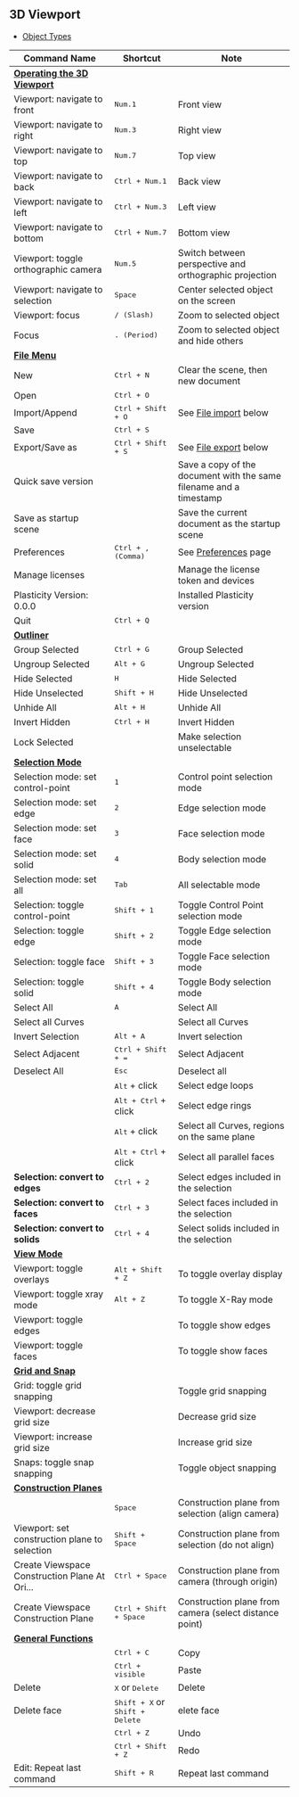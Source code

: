 ## 3D Viewport

- [Object Types](./3d-viewport/object-types)

| Command Name                                                             | Shortcut                                          | Note                                                               |
| ------------------------------------------------------------------------ | ------------------------------------------------- | ------------------------------------------------------------------ |
| [**Operating the 3D Viewport**](./3d-viewport/operating-the-3d-viewport) |                                                   |                                                                    |
| Viewport: navigate to front                                              | <kbd>Num.1</kbd>                                  | Front view                                                         |
| Viewport: navigate to right                                              | <kbd>Num.3</kbd>                                  | Right view                                                         |
| Viewport: navigate to top                                                | <kbd>Num.7</kbd>                                  | Top view                                                           |
| Viewport: navigate to back                                               | <kbd>Ctrl + Num.1</kbd>                           | Back view                                                          |
| Viewport: navigate to left                                               | <kbd>Ctrl + Num.3</kbd>                           | Left view                                                          |
| Viewport: navigate to bottom                                             | <kbd>Ctrl + Num.7</kbd>                           | Bottom view                                                        |
| Viewport: toggle orthographic camera                                     | <kbd>Num.5</kbd>                                  | Switch between perspective and orthographic projection             |
| Viewport: navigate to selection                                          | <kbd>Space</kbd>                                  | Center selected object on the screen                               |
| Viewport: focus                                                          | <kbd>/ (Slash)</kbd>                              | Zoom to selected object                                            |
| Focus                                                                    | <kbd>. (Period)</kbd>                             | Zoom to selected object and hide others                            |
| [**File Menu**](./3d-viewport/file-menu)                                 |                                                   |                                                                    |
| New                                                                      | <kbd>Ctrl + N</kbd>                               | Clear the scene, then new document                                 |
| Open                                                                     | <kbd>Ctrl + O</kbd>                               |                                                                    |
| Import/Append                                                            | <kbd>Ctrl + Shift + O</kbd>                       | See [File import](#file-import) below                              |
| Save                                                                     | <kbd>Ctrl + S</kbd>                               |                                                                    |
| Export/Save as                                                           | <kbd>Ctrl + Shift + S</kbd>                       | See [File export](#file-export) below                              |
| Quick save version                                                       |                                                   | Save a copy of the document with the same filename and a timestamp |
| Save as startup scene                                                    |                                                   | Save the current document as the startup scene                     |
| Preferences                                                              | <kbd>Ctrl + , (Comma)</kbd>                       | See [Preferences](./preferences) page                              |
| Manage licenses                                                          |                                                   | Manage the license token and devices                               |
| Plasticity Version: 0.0.0                                                |                                                   | Installed Plasticity version                                       |
| Quit                                                                     | <kbd>Ctrl + Q</kbd>                               |                                                                    |
| [**Outliner**](./3d-viewport/outliner)                                   |                                                   |                                                                    |
| Group Selected                                                           | <kbd>Ctrl + G</kbd>                               | Group Selected                                                     |
| Ungroup Selected                                                         | <kbd>Alt + G</kbd>                                | Ungroup Selected                                                   |
| Hide Selected                                                            | <kbd>H</kbd>                                      | Hide Selected                                                      |
| Hide Unselected                                                          | <kbd>Shift + H</kbd>                              | Hide Unselected                                                    |
| Unhide All                                                               | <kbd>Alt + H</kbd>                                | Unhide All                                                         |
| Invert Hidden                                                            | <kbd>Ctrl + H</kbd>                               | Invert Hidden                                                      |
| Lock Selected                                                            |                                                   | Make selection unselectable                                        |
| [**Selection Mode**](./3d-viewport/selection-mode)                       |                                                   |                                                                    |
| Selection mode: set control-point                                        | <kbd>1</kbd>                                      | Control point selection mode                                       |
| Selection mode: set edge                                                 | <kbd>2</kbd>                                      | Edge selection mode                                                |
| Selection mode: set face                                                 | <kbd>3</kbd>                                      | Face selection mode                                                |
| Selection mode: set solid                                                | <kbd>4</kbd>                                      | Body selection mode                                                |
| Selection mode: set all                                                  | <kbd>Tab</kbd>                                    | All selectable mode                                                |
| Selection: toggle control-point                                          | <kbd>Shift + 1</kbd>                              | Toggle Control Point selection mode                                |
| Selection: toggle edge                                                   | <kbd>Shift + 2</kbd>                              | Toggle Edge selection mode                                         |
| Selection: toggle face                                                   | <kbd>Shift + 3</kbd>                              | Toggle Face selection mode                                         |
| Selection: toggle solid                                                  | <kbd>Shift + 4</kbd>                              | Toggle Body selection mode                                         |
| Select All                                                               | <kbd>A</kbd>                                      | Select All                                                         |
| Select all Curves                                                        |                                                   | Select all Curves                                                  |
| Invert Selection                                                         | <kbd>Alt + A</kbd>                                | Invert selection                                                   |
| Select Adjacent                                                          | <kbd>Ctrl + Shift + =</kbd>                       | Select Adjacent                                                    |
| Deselect All                                                             | <kbd>Esc</kbd>                                    | Deselect all                                                       |
|                                                                          | <kbd>Alt</kbd> + click                            | Select edge loops                                                  |
|                                                                          | <kbd>Alt + Ctrl</kbd> + click                     | Select edge rings                                                  |
|                                                                          | <kbd>Alt</kbd> + click                            | Select all Curves, regions on the same plane                       |
|                                                                          | <kbd>Alt + Ctrl</kbd> + click                     | Select all parallel faces                                          |
| **Selection: convert to edges**                                          | <kbd>Ctrl + 2</kbd>                               | Select edges included in the selection                             |
| **Selection: convert to faces**                                          | <kbd>Ctrl + 3</kbd>                               | Select faces included in the selection                             |
| **Selection: convert to solids**                                         | <kbd>Ctrl + 4</kbd>                               | Select solids included in the selection                            |
| [**View Mode**](./3d-viewport/view-mode)                                 |                                                   |                                                                    |
| Viewport: toggle overlays                                                | <kbd>Alt + Shift + Z</kbd>                        | To toggle overlay display                                          |
| Viewport: toggle xray mode                                               | <kbd>Alt + Z</kbd>                                | To toggle X-Ray mode                                               |
| Viewport: toggle edges                                                   |                                                   | To toggle show edges                                               |
| Viewport: toggle faces                                                   |                                                   | To toggle show faces                                               |
| [**Grid and Snap**](./3d-viewport/grid-and-snap)                         |                                                   |                                                                    |
| Grid: toggle grid snapping                                               |                                                   | Toggle grid snapping                                               |
| Viewport: decrease grid size                                             |                                                   | Decrease grid size                                                 |
| Viewport: increase grid size                                             |                                                   | Increase grid size                                                 |
| Snaps: toggle snap snapping                                              |                                                   | Toggle object snapping                                             |
| [**Construction Planes**](./3d-viewport/construction-plane)              |                                                   |                                                                    |
|                                                                          | <kbd>Space</kbd>                                  | Construction plane from selection (align camera)                   |
| Viewport: set construction plane to selection                            | <kbd>Shift + Space</kbd>                          | Construction plane from selection (do not align)                   |
| Create Viewspace Construction Plane At Ori...                            | <kbd>Ctrl + Space</kbd>                           | Construction plane from camera (through origin)                    |
| Create Viewspace Construction Plane                                      | <kbd>Ctrl + Shift + Space</kbd>                   | Construction plane from camera (select distance point)             |
| [**General Functions**](./3d-viewport/general)                           |                                                   |                                                                    |
|                                                                          | <kbd>Ctrl + C</kbd>                               | Copy                                                               |
|                                                                          | <kbd>Ctrl + visible</kbd>                         | Paste                                                              |
| Delete                                                                   | <kbd>X</kbd> or <kbd>Delete</kbd>                 | Delete                                                             |
| Delete face                                                              | <kbd>Shift + X</kbd> or <kbd>Shift + Delete</kbd> | elete face                                                         |
|                                                                          | <kbd>Ctrl + Z</kbd>                               | Undo                                                               |
|                                                                          | <kbd>Ctrl + Shift + Z</kbd>                       | Redo                                                               |
| Edit: Repeat last command                                                | <kbd>Shift + R</kbd>                              | Repeat last command                                                |





